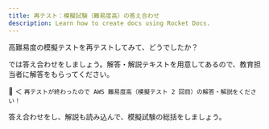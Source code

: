 ---
title: 再テスト：模擬試験（難易度高）の答え合わせ
description: Learn how to create docs using Rocket Docs.
---

高難易度の模擬テストを再テストしてみて、どうでしたか？

では答え合わせをしましょう。解答・解説テキストを用意してあるので、教育担当者に解答をもらってください。

🙋 ＜ `再テストが終わったので AWS 難易度高（模擬テスト 2 回目）の解答・解説をください！`

答え合わせをし、解説も読み込んで、模擬試験の総括をしましょう。
